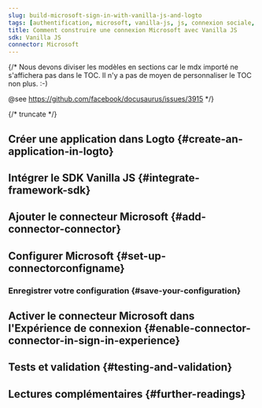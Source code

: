 ```yaml
---
slug: build-microsoft-sign-in-with-vanilla-js-and-logto
tags: [authentification, microsoft, vanilla-js, js, connexion sociale, connexion, login]
title: Comment construire une connexion Microsoft avec Vanilla JS
sdk: Vanilla JS
connector: Microsoft
---
```


{/*
  Nous devons diviser les modèles en sections car le mdx importé ne s'affichera pas dans le TOC.
  Il n'y a pas de moyen de personnaliser le TOC non plus. :-)

  @see https://github.com/facebook/docusaurus/issues/3915
*/}




{/* truncate */}

<Intro connector={connector} sdk="Vanilla JS" link="https://en.wikipedia.org/wiki/ECMAScript" />

## Créer une application dans Logto \{#create-an-application-in-logto}

<CreateApplication type="Application monopage" framework="Vanilla JS" />

## Intégrer le SDK Vanilla JS \{#integrate-framework-sdk}

<IntegrateSdk />

## Ajouter le connecteur Microsoft \{#add-connector-connector}

<AddSocialConnector connector={connector} framework="Vanilla JS" />

## Configurer Microsoft \{#set-up-connectorconfigname}

<ConnectorGuide />

### Enregistrer votre configuration \{#save-your-configuration}

<SaveYourConfiguration connector={connector} />

## Activer le connecteur Microsoft dans l'Expérience de connexion \{#enable-connector-connector-in-sign-in-experience}

<EnableSocialConnector connector={connector} />

## Tests et validation \{#testing-and-validation}

<TestingAndValidation connector={connector} sdk="Vanilla JS" />

## Lectures complémentaires \{#further-readings}

<FurtherReadings />
